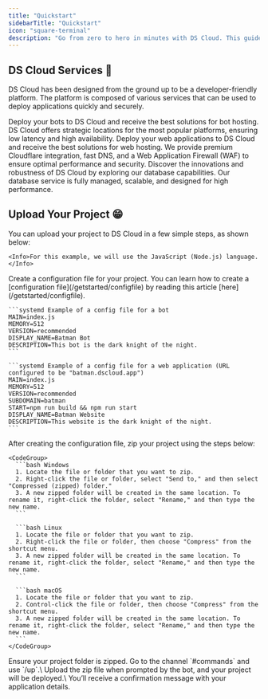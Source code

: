 ```yaml
---
title: "Quickstart"
sidebarTitle: "Quickstart"
icon: "square-terminal"
description: "Go from zero to hero in minutes with DS Cloud. This guide will help you get started with DS Cloud and understand the power of our platform."
---
```


## DS Cloud Services 🚀

DS Cloud has been designed from the ground up to be a developer-friendly platform. The platform is composed of various services that can be used to deploy applications quickly and securely.

<Card title="Bot Hosting" href="/services/bot">
  Deploy your bots to DS Cloud and receive the best solutions for bot hosting.
  DS Cloud offers strategic locations for the most popular platforms, ensuring low latency and high availability.
</Card>

<Card title="Web Hosting" href="/services/web">
  Deploy your web applications to DS Cloud and receive the best solutions for web hosting.
  We provide premium Cloudflare integration, fast DNS, and a Web Application Firewall (WAF) to ensure optimal performance and security.
</Card>

<Card title="Database as a Service" href="/services/database">
  Discover the innovations and robustness of DS Cloud by exploring our database capabilities. Our database service is fully managed, scalable, and designed for high performance.
</Card>

<SnippetIntro2 />

## Upload Your Project 😁

You can upload your project to DS Cloud in a few simple steps, as shown below:

<Steps>
  <Step title="First, read the instructions for your language.">
    <SnippetIntro />

    <Info>For this example, we will use the JavaScript (Node.js) language.</Info>
  </Step>

  <Step title="Create your DS Cloud config file.">
    Create a configuration file for your project. You can learn how to create a [configuration file](/getstarted/configfile) by reading this article [here](/getstarted/configfile).

    ```systemd Example of a config file for a bot
    MAIN=index.js
    MEMORY=512
    VERSION=recommended
    DISPLAY_NAME=Batman Bot
    DESCRIPTION=This bot is the dark knight of the night.
    ```

    ```systemd Example of a config file for a web application (URL configured to be "batman.dscloud.app")
    MAIN=index.js
    MEMORY=512
    VERSION=recommended
    SUBDOMAIN=batman
    START=npm run build && npm run start
    DISPLAY_NAME=Batman Website
    DESCRIPTION=This website is the dark knight of the night.
    ```
  </Step>

  <Step title="ZIP your project.">
    After creating the configuration file, zip your project using the steps below:

    <CodeGroup>
      ```bash Windows
      1. Locate the file or folder that you want to zip.
      2. Right-click the file or folder, select "Send to," and then select "Compressed (zipped) folder."
      3. A new zipped folder will be created in the same location. To rename it, right-click the folder, select "Rename," and then type the new name.
      ```

      ```bash Linux
      1. Locate the file or folder that you want to zip.
      2. Right-click the file or folder, then choose "Compress" from the shortcut menu.
      3. A new zipped folder will be created in the same location. To rename it, right-click the folder, select "Rename," and then type the new name.
      ```

      ```bash macOS
      1. Locate the file or folder that you want to zip.
      2. Control-click the file or folder, then choose "Compress" from the shortcut menu.
      3. A new zipped folder will be created in the same location. To rename it, right-click the folder, select "Rename," and then type the new name.
      ```
    </CodeGroup>
  </Step>

  <Step title="Upload your project. 😉">
    Ensure your project folder is zipped. Go to the channel `#commands` and use `/up`.\
    Upload the zip file when prompted by the bot, and your project will be deployed.\
    You’ll receive a confirmation message with your application details.
  </Step>
</Steps>